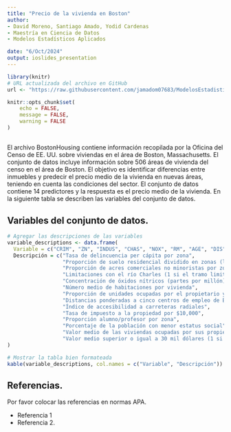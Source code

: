 ```yaml
---
title: "Precio de la vivienda en Boston"
author: 
- David Moreno, Santiago Amado, Yodid Cardenas
- Maestría en Ciencia de Datos
- Modelos Estadísticos Aplicados

date: "6/Oct/2024"
output: ioslides_presentation
---
```

```r
library(knitr)
# URL actualizada del archivo en GitHub
url <- "https://raw.githubusercontent.com/jamadom07683/ModelosEstadisticas_Fase3/main/BostonHousing.xlsx"

```


```r
knitr::opts_chunk$set(
	echo = FALSE,
	message = FALSE,
	warning = FALSE
)
```


## 

El archivo BostonHousing contiene información recopilada por la Oficina del Censo de EE. UU. sobre viviendas en el área de Boston, Massachusetts. El conjunto de datos incluye información sobre 506 áreas de vivienda del censo en el área de Boston. El objetivo es identificar diferencias entre inmuebles y predecir el precio medio de la vivienda en nuevas áreas, teniendo en cuenta las condiciones del sector. El conjunto de datos contiene 14 predictores y la respuesta es el precio medio de la vivienda. En la siguiente tabla se describen las variables del conjunto de datos.

 
## Variables del conjunto de datos. 

```r
# Agregar las descripciones de las variables
variable_descriptions <- data.frame(
  Variable = c("CRIM", "ZN", "INDUS", "CHAS", "NOX", "RM", "AGE", "DIS", "RAD", "TAX", "PTRATIO", "LSTAT", "MEDV", "CAT.MEDV"),
  Descripción = c("Tasa de delincuencia per cápita por zona",
                  "Proporción de suelo residencial dividido en zonas (lotes de más de 25,000 pies cuadrados)",
                  "Proporción de acres comerciales no minoristas por zona",
                  "Limitaciones con el río Charles (1 si el tramo limita con el río, 0 en caso contrario)",
                  "Concentración de óxidos nítricos (partes por millón)",
                  "Número medio de habitaciones por vivienda",
                  "Proporción de unidades ocupadas por el propietario y construidas antes de 1940",
                  "Distancias ponderadas a cinco centros de empleo de Boston",
                  "Índice de accesibilidad a carreteras radiales",
                  "Tasa de impuesto a la propiedad por $10,000",
                  "Proporción alumno/profesor por zona",
                  "Porcentaje de la población con menor estatus social",
                  "Valor medio de las viviendas ocupadas por sus propietarios (en miles de dólares)",
                  "Valor medio superior o igual a 30 mil dólares (1 si es superior, 0 en otro caso)")
)

# Mostrar la tabla bien formateada
kable(variable_descriptions, col.names = c("Variable", "Descripción"))
```

## Referencias.
 
Por favor colocar las referencias en normas APA. 

+ Referencia 1
+ Referencia 2.
 

